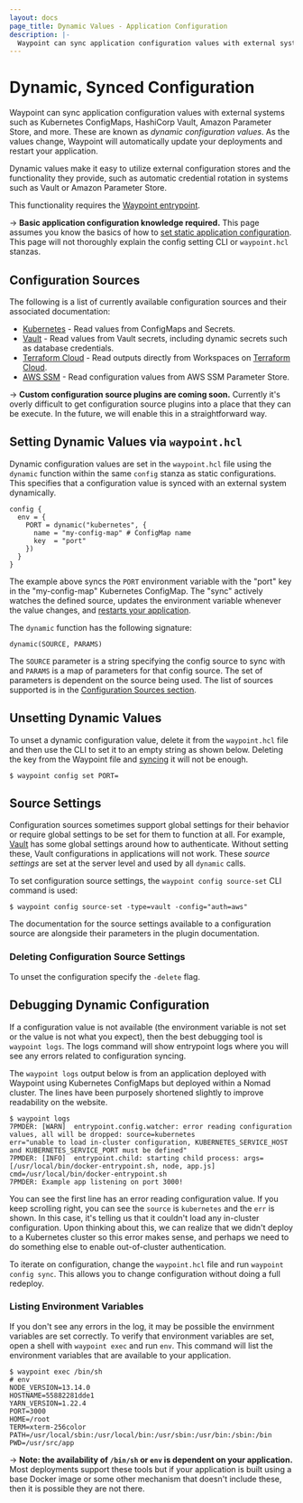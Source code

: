 ```yaml
---
layout: docs
page_title: Dynamic Values - Application Configuration
description: |-
  Waypoint can sync application configuration values with external systems such as Kubernetes ConfigMaps, HashiCorp Vault, Amazon Parameter Store, and more. As the values change, Waypoint will automatically update your deployments and restart your application.
---
```


# Dynamic, Synced Configuration

Waypoint can sync application configuration values with external systems
such as Kubernetes ConfigMaps, HashiCorp Vault, Amazon Parameter Store,
and more. These are known as _dynamic configuration values_. As the values change,
Waypoint will automatically update your deployments and restart your application.

Dynamic values make it easy to utilize external configuration stores
and the functionality they provide, such as automatic credential rotation
in systems such as Vault or Amazon Parameter Store.

This functionality requires the [Waypoint entrypoint](/docs/entrypoint).

-> **Basic application configuration knowledge required.** This
page assumes you know the basics of how to
[set static application configuration](/docs/app-config). This page will
not thoroughly explain the config setting CLI or `waypoint.hcl` stanzas.

## Configuration Sources

The following is a list of currently available configuration sources
and their associated documentation:

- [Kubernetes](/plugins/kubernetes#kubernetes-configsourcer) - Read values from ConfigMaps and Secrets.
- [Vault](/plugins/vault#vault-configsourcer) - Read values from Vault secrets,
  including dynamic secrets such as database credentials.
- [Terraform Cloud](/plugins/terraform-cloud#vault-configsourcer) - Read outputs
  directly from Workspaces on [Terraform Cloud](https://app.terraform.io).
- [AWS SSM](/plugins/aws-ssm#aws-ssm-configsourcer) - Read configuration values
  from AWS SSM Parameter Store.

-> **Custom configuration source plugins are coming soon.** Currently it's overly
difficult to get configuration source plugins into a place that they can be execute.
In the future, we will enable this in a straightforward way.

## Setting Dynamic Values via `waypoint.hcl`

Dynamic configuration values are set in the `waypoint.hcl` file using
the `dynamic` function within the same `config` stanza as
static configurations. This specifies that a configuration value is
synced with an external system dynamically.

```hcl
config {
  env = {
    PORT = dynamic("kubernetes", {
      name = "my-config-map" # ConfigMap name
      key  = "port"
    })
  }
}
```

The example above syncs the `PORT` environment variable with the "port"
key in the "my-config-map" Kubernetes ConfigMap. The "sync" actively watches
the defined source, updates the environment variable whenever the value
changes, and [restarts your application](/docs/app-config#application-restart-behavior).

The `dynamic` function has the following signature:

```
dynamic(SOURCE, PARAMS)
```

The `SOURCE` parameter is a string specifying the config source to sync
with and `PARAMS` is a map of parameters for that config source. The set
of parameters is dependent on the source being used. The list of sources
supported is in the [Configuration Sources section](#configuration-sources).

## Unsetting Dynamic Values

To unset a dynamic configuration value, delete it from the `waypoint.hcl`
file and then use the CLI to set it to an empty string as shown below.
Deleting the key from the Waypoint file and [syncing](/docs/app-config#configuration-syncing)
it will not be enough.

```shell-session
$ waypoint config set PORT=
```

## Source Settings

Configuration sources sometimes support global settings for their behavior or
require global settings to be set for them to function at all.
For example, [Vault](/plugins/vault#vault-configsourcer) has some global
settings around how to authenticate. Without setting these, Vault configurations
in applications will not work. These _source settings_ are set at the server
level and used by all `dynamic` calls.

To set configuration source settings, the `waypoint config source-set` CLI command is used:

```shell-session
$ waypoint config source-set -type=vault -config="auth=aws"
```

The documentation for the source settings available to a configuration source
are alongside their parameters in the plugin documentation.

### Deleting Configuration Source Settings

To unset the configuration specify the `-delete` flag.

## Debugging Dynamic Configuration

If a configuration value is not available (the environment variable is not
set or the value is not what you expect), then the best debugging tool
is `waypoint logs`. The logs command will show entrypoint logs where
you will see any errors related to configuration syncing.

The `waypoint logs` output below is from an application deployed with
Waypoint using Kubernetes ConfigMaps but deployed within a Nomad cluster. The
lines have been purposely shortened slightly to improve readability on the
website.

```shell-session
$ waypoint logs
7PMDER: [WARN]  entrypoint.config.watcher: error reading configuration values, all will be dropped: source=kubernetes
err="unable to load in-cluster configuration, KUBERNETES_SERVICE_HOST and KUBERNETES_SERVICE_PORT must be defined"
7PMDER: [INFO]  entrypoint.child: starting child process: args=[/usr/local/bin/docker-entrypoint.sh, node, app.js]
cmd=/usr/local/bin/docker-entrypoint.sh
7PMDER: Example app listening on port 3000!
```

You can see the first line has an error reading configuration value. If
you keep scrolling right, you can see the `source` is `kubernetes` and the
`err` is shown. In this case, it's telling us that it couldn't load any
in-cluster configuration. Upon thinking about this, we can realize that
we didn't deploy to a Kubernetes cluster so this error makes sense, and perhaps
we need to do something else to enable out-of-cluster authentication.

To iterate on configuration, change the `waypoint.hcl` file and run
`waypoint config sync`. This allows you to change configuration without
doing a full redeploy.

### Listing Environment Variables

If you don't see any errors in the log, it may be possible the envirnment
variables are set correctly. To verify that environment variables are
set, open a shell with `waypoint exec` and run `env`. This command will
list the environment variables that are available to your application.

```shell-session
$ waypoint exec /bin/sh
# env
NODE_VERSION=13.14.0
HOSTNAME=55882281dde1
YARN_VERSION=1.22.4
PORT=3000
HOME=/root
TERM=xterm-256color
PATH=/usr/local/sbin:/usr/local/bin:/usr/sbin:/usr/bin:/sbin:/bin
PWD=/usr/src/app
```

-> **Note: the availability of `/bin/sh` or `env` is dependent on your application.**
Most deployments support these tools but if your application is built
using a base Docker image or some other mechanism that doesn't include these,
then it is possible they are not there.
